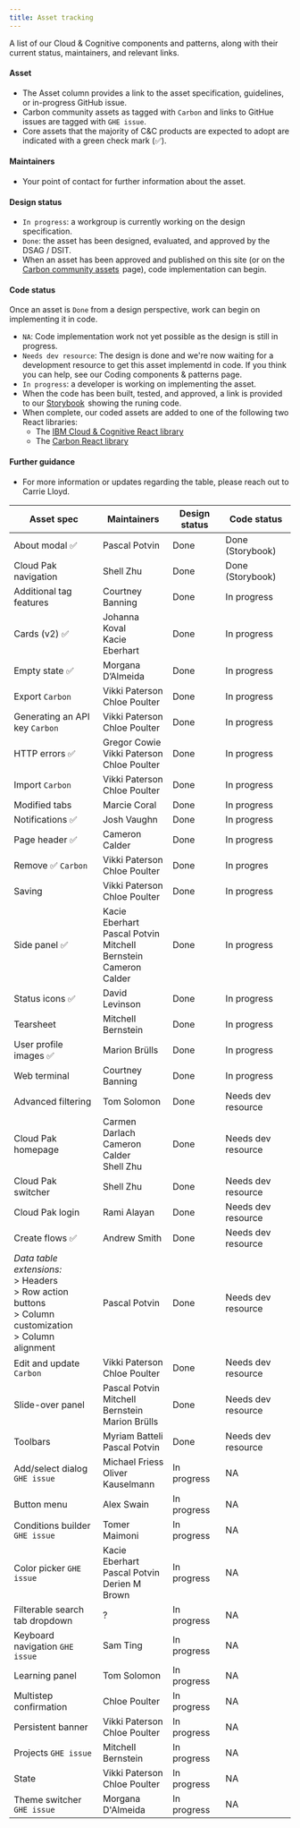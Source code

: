 ```yaml
---
title: Asset tracking
---
```




<PageDescription>

A list of our Cloud & Cognitive components and patterns, along with their current status, maintainers, and relevant links.

</PageDescription>

<Row>
<Column colMd={8} colLg={16}>

<Accordion>
<AccordionItem title="About this data table">

#### Asset
- The Asset column provides a link to the asset specification, guidelines, or in-progress GitHub issue.
- Carbon community assets as tagged with `Carbon` and links to GitHue issues are tagged with `GHE issue`.
- Core assets that the majority of C&C products are expected to adopt are indicated with a green check mark (✅).

#### Maintainers
- Your point of contact for further information about the asset.

#### Design status
- `In progress`: a workgroup is currently working on the design specification.
- `Done`: the asset has been designed, evaluated, and approved by the DSAG / DSIT.
- When an asset has been approved and published on this site (or on the <a href="https://www.carbondesignsystem.com/community/overview/" target="_blank">Carbon community assets<Launch16 fill="#0F62FE" style="vertical-align:middle; margin: 0 2px 2px 0"/></a> page), 
code implementation can begin.

#### Code status
Once an asset is `Done` from a design perspective, work can begin on implementing it in code.
- `NA`: Code implementation work not yet possible as the design is still in progress.
- `Needs dev resource`: The design is done and we're now waiting for a development resource to get this asset implementd in code. If you think you can help, see our <Link to="/contributing/coding-components-patterns/overview">Coding components & patterns</Link> page.
- `In progress`: a developer is working on implementing the asset.
- When the code has been built, tested, and approved, a link is provided to our <a href="https://ibm-cloud-cognitive.netlify.app/?path=/story/getting-started--page" target="_blank">Storybook<Launch16 fill="#0F62FE" style="vertical-align:middle; margin: 0 2px 2px 0"/></a> showing the runing code.
- When complete, our coded assets are added to one of the following two React libraries: 
  - The <a href="https://github.com/carbon-design-system/ibm-cloud-cognitive" target="_blank">IBM Cloud & Cognitive React library<Launch16 fill="#0F62FE" style="vertical-align:middle; margin: 0 2px 2px 0"/></a>
  - The <a href="https://github.com/carbon-design-system/carbon-components-react" target="_blank">Carbon React library<Launch16 fill="#0F62FE" style="vertical-align:middle; margin: 0 2px 2px 0"/></a>

#### Further guidance
- For more information or updates regarding the table, please reach out to <Link to="https://w3.ibm.com/bluepages/profile.html?uid=2D1739897">Carrie Lloyd</Link>.

</AccordionItem>
</Accordion>

</Column>
</Row>

<Row>
<Column colMd={8} colLg={16}>

| Asset spec                                                                                                         | Maintainers                       | Design status  | Code status |
|--------------------------------------------------------------------------------------------------------------------|-----------------------------------|----------------|-------------|
| <Link to="/patterns/about-modal/usage">About modal</Link> ✅                                                        | Pascal Potvin                     | Done           | Done (<Link to="https://ibm-cloud-cognitive.netlify.app/?path=/story/cloud-cognitive-released-aboutmodal--about-modal">Storybook</Link>) |
| <Link to="/cloud-paks/navigation/usage/">Cloud Pak navigation</Link>                                               | Shell Zhu                         | Done           | Done (<Link to="https://pages.github.ibm.com/cloud-integration-design/ide-components/?path=/story/production-ready-ide-navigation-components-ide-navigation-component--interactive-example">Storybook</Link>) |
| <Link to="/components/additional-tag-features/">Additional tag features</Link>                                     | Courtney Banning                  | Done           | In progress |
| <Link to="/components/card/overview/">Cards (v2)</Link> ✅                                                         | Johanna Koval<br/>Kacie Eberhart  | Done           | In progress |
| <Link to="/patterns/empty-state/usage/">Empty state</Link> ✅                                                      | Morgana D’Almeida                 | Done           | In progress |
| <Link to="https://www.carbondesignsystem.com/community/patterns/export-pattern/">Export</Link> `Carbon`            | Vikki Paterson<br/>Chloe Poulter  | Done           | In progress |
| <Link to="https://www.carbondesignsystem.com/community/patterns/generate-an-api-key/">Generating an API key</Link> `Carbon` | Vikki Paterson<br/>Chloe Poulter | Done           | In progress |
| <Link to="/patterns/http-errors/usage">HTTP errors</Link> ✅                                                       | Gregor Cowie<br/>Vikki Paterson<br/>Chloe Poulter | Done | In progress |
| <Link to="https://www.carbondesignsystem.com/community/patterns/import-pattern/">Import</Link> `Carbon`            | Vikki Paterson<br/>Chloe Poulter  | Done           | In progress |
| <Link to="/components/modified-tabs">Modified tabs</Link>                                                          | Marcie Coral                      | Done           | In progress |
| <Link to="/patterns/notifications">Notifications</Link> ✅                                                         | Josh Vaughn                       | Done           | In progress |
| <Link to="/components/page-header/usage">Page header</Link> ✅                                                     | Cameron Calder                    | Done           | In progress |
| <Link to="https://www.carbondesignsystem.com/community/patterns/remove-pattern/">Remove</Link> ✅  `Carbon`        | Vikki Paterson<br/>Chloe Poulter  | Done           | In progres  |
| <Link to="/patterns/saving/usage">Saving</Link>                                                                    | Vikki Paterson<br/>Chloe Poulter  | Done           | In progress |
| <Link to="/components/side-panel/usage">Side panel</Link> ✅                                                       | Kacie Eberhart<br/>Pascal Potvin<br/>Mitchell Bernstein<br/>Cameron Calder | Done | In progress |
| <Link to="/patterns/status-icons">Status icons</Link> ✅                                                           | David Levinson                    | Done           | In progress |
| <Link to="/components/tearsheet/usage">Tearsheet</Link>                                                            | Mitchell Bernstein                | Done           | In progress |
| <Link to="/patterns/user-profile-images">User profile images</Link> ✅                                             | Marion Brülls                     | Done           | In progress |
| <Link to="/patterns/web-terminal">Web terminal</Link>                                                              | Courtney Banning                  | Done           | In progress |
| <Link to="/patterns/advanced-filtering/usage/">Advanced filtering</Link>                                           | Tom Solomon                       | Done           | <Link to="/contributing/coding-components-patterns/overview">Needs dev resource</Link> |
| <Link to="/cloud-paks/home-page/usage">Cloud Pak homepage</Link>                                                   | Carmen Darlach<br/>Cameron Calder<br/>Shell Zhu | Done | <Link to="/contributing/coding-components-patterns/overview">Needs dev resource</Link> |
| <Link to="/cloud-paks/cross-pak-switcher/usage">Cloud Pak switcher</Link>                                          | Shell Zhu                         | Done           | <Link to="/contributing/coding-components-patterns/overview">Needs dev resource</Link> |
| <Link to="/cloud-paks/login/usage">Cloud Pak login</Link>                                                          | Rami Alayan                       | Done           | <Link to="/contributing/coding-components-patterns/overview">Needs dev resource</Link> |
| <Link to="/patterns/creation-flows/usage/">Create flows</Link> ✅                                                   | Andrew Smith                      | Done           | <Link to="/contributing/coding-components-patterns/overview">Needs dev resource</Link> |
| _Data table extensions:_<br />&gt;&nbsp;<Link to="/patterns/data-table/headers/">Headers</Link><br />&gt;&nbsp;<Link to="/patterns/data-table/row-action-buttons/">Row action buttons</Link><br />&gt;&nbsp;<Link to="/patterns/data-table/column-customization/">Column customization</Link><br />&gt;&nbsp;<Link to="/patterns/data-table/column-alignment/">Column alignment</Link>| Pascal Potvin | Done | <Link to="/contributing/coding-components-patterns/overview">Needs dev resource</Link> |
| <Link to="https://www.carbondesignsystem.com/community/patterns/edit-pattern/">Edit and update</Link> `Carbon`     | Vikki Paterson<br/>Chloe Poulter  | Done           | <Link to="/contributing/coding-components-patterns/overview">Needs dev resource</Link> |
| <Link to="/components/slide-over-panel/usage/">Slide-over panel</Link>                                             | Pascal Potvin<br/>Mitchell Bernstein<br/>Marion Brülls | Done | <Link to="/contributing/coding-components-patterns/overview">Needs dev resource</Link> |
| <Link to="/patterns/toolbars">Toolbars</Link>                                                                      | Myriam Batteli<br/>Pascal Potvin  | Done           | <Link to="/contributing/coding-components-patterns/overview">Needs dev resource</Link> |
| <Link to="https://github.ibm.com/CDAI-design/pal/issues/465">Add/select dialog</Link> `GHE issue`                  | Michael Friess<br/>Oliver Kauselmann | In progress | NA          |
| <Link to="/wip/button-menu/">Button menu </Link>                                                                   | Alex Swain                        | In progress    | NA          |
| <Link to="https://github.ibm.com/CDAI-design/pal/issues/349">Conditions builder</Link> `GHE issue`                 | Tomer Maimoni                     | In progress    | NA          |
| <Link to="https://github.ibm.com/CDAI-design/pal/issues/368">Color picker</Link> `GHE issue`                       | Kacie Eberhart<br/>Pascal Potvin<br/>Derien M Brown | In progress | NA |
| <Link to="/wip/filterable-search-tab-dropdown/">Filterable search tab dropdown </Link>                             | ?                                 | In progress    | NA          |
| <Link to="https://github.ibm.com/CDAI-design/pal/issues/382">Keyboard navigation</Link> `GHE issue`                |  Sam Ting                         | In progress    | NA          |
| <Link to="/wip/learning-panel/">Learning panel </Link>                                                             | Tom Solomon                       | In progress    | NA          |
| <Link to="/wip/multistep-confirmation/">Multistep confirmation </Link>                                             | Chloe Poulter                     | In progress    | NA          |
| <Link to="/wip/persistent-banner/">Persistent banner </Link>                                                       | Vikki Paterson<br/>Chloe Poulter  | In progress    | NA          |
| <Link to="https://github.ibm.com/CDAI-design/pal/issues/390">Projects</Link> `GHE issue`                           | Mitchell Bernstein                | In progress    | NA          |
| <Link to="/wip/state/">State</Link>                                                                                | Vikki Paterson<br/>Chloe Poulter  | In progress    | NA          |
| <Link to="https://github.ibm.com/CDAI-design/pal/issues/290">Theme switcher</Link> `GHE issue`                     | Morgana D'Almeida                 | In progress    | NA          |

</Column>
</Row>